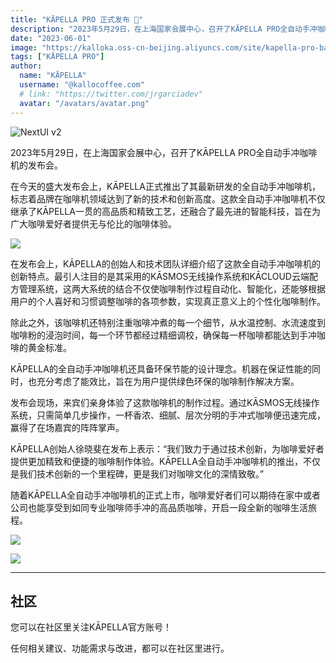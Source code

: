 ```yaml
---
title: "KĀPELLA PRO 正式发布 🎉"
description: "2023年5月29日，在上海国家会展中心，召开了KĀPELLA PRO全自动手冲咖啡机的发布会。"
date: "2023-06-01"
image: "https://kalloka.oss-cn-beijing.aliyuncs.com/site/kapella-pro-banner.jpg"
tags: ["KĀPELLA PRO"]
author:
  name: "KĀPELLA"
  username: "@kallocoffee.com"
  # link: "https://twitter.com/jrgarciadev"
  avatar: "/avatars/avatar.png"
---
```


<img
  src="https://kalloka.oss-cn-beijing.aliyuncs.com/site/kapella-pro-banner.jpg"
  width={700}
  height={350}
  alt="NextUI v2"
  className="w-full border border-transparent dark:border-default-200/50 object-fit rounded-xl shadow-lg"
/>

2023年5月29日，在上海国家会展中心，召开了KĀPELLA PRO全自动手冲咖啡机的发布会。

在今天的盛大发布会上，KĀPELLA正式推出了其最新研发的全自动手冲咖啡机，标志着品牌在咖啡机领域达到了新的技术和创新高度。这款全自动手冲咖啡机不仅继承了KĀPELLA一贯的高品质和精致工艺，还融合了最先进的智能科技，旨在为广大咖啡爱好者提供无与伦比的咖啡体验。

![](https://kalloka.oss-accelerate.aliyuncs.com/pic/111111.png)

在发布会上，KĀPELLA的创始人和技术团队详细介绍了这款全自动手冲咖啡机的创新特点。最引人注目的是其采用的KĀSMOS无线操作系统和KĀCLOUD云端配方管理系统，这两大系统的结合不仅使咖啡制作过程自动化、智能化，还能够根据用户的个人喜好和习惯调整咖啡的各项参数，实现真正意义上的个性化咖啡制作。

除此之外，该咖啡机还特别注重咖啡冲煮的每一个细节，从水温控制、水流速度到咖啡粉的浸泡时间，每一个环节都经过精细调校，确保每一杯咖啡都能达到手冲咖啡的黄金标准。

KĀPELLA的全自动手冲咖啡机还具备环保节能的设计理念。机器在保证性能的同时，也充分考虑了能效比，旨在为用户提供绿色环保的咖啡制作解决方案。

发布会现场，来宾们亲身体验了这款咖啡机的制作过程。通过KĀSMOS无线操作系统，只需简单几步操作，一杯香浓、细腻、层次分明的手冲式咖啡便迅速完成，赢得了在场嘉宾的阵阵掌声。

KĀPELLA创始人徐晓斐在发布上表示：“我们致力于通过技术创新，为咖啡爱好者提供更加精致和便捷的咖啡制作体验。KĀPELLA全自动手冲咖啡机的推出，不仅是我们技术创新的一个里程碑，更是我们对咖啡文化的深情致敬。”

随着KĀPELLA全自动手冲咖啡机的正式上市，咖啡爱好者们可以期待在家中或者公司也能享受到如同专业咖啡师手冲的高品质咖啡，开启一段全新的咖啡生活旅程。

![](https://kalloka.oss-accelerate.aliyuncs.com/pic/IMG_3097.JPG)

![](https://kalloka.oss-accelerate.aliyuncs.com/pic/IMG_3095.JPG)

---

## 社区

您可以在社区里关注KĀPELLA官方账号！

任何相关建议、功能需求与改进，都可以在社区里进行。

<Community />
